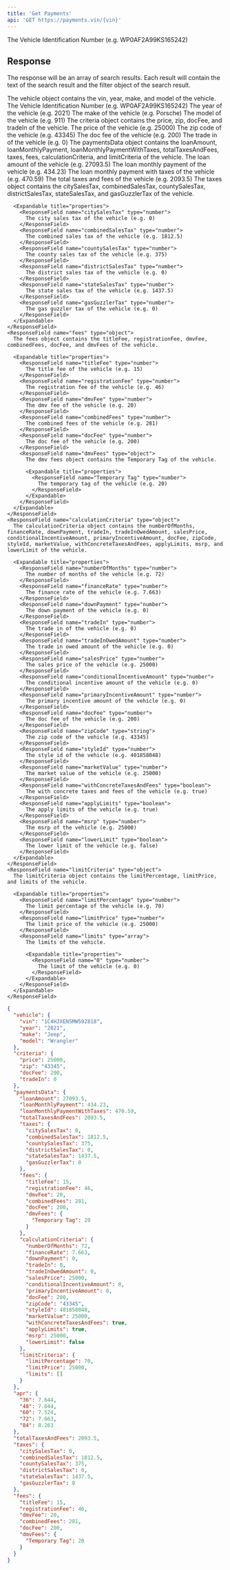 ```yaml
---
title: 'Get Payments'
api: 'GET https://payments.vin/{vin}'
---
```


<ParamField path="vin" type="string" required>
  The Vehicle Identification Number (e.g. WP0AF2A99KS165242)
</ParamField>


## Response

The response will be an array of search results. Each result will contain the text of the search result and the filter object of the search result.

<ResponseField name="vehicle" type="object" required>
  The vehicle object contains the vin, year, make, and model of the vehicle.

  <Expandable title="properties">
    <ResponseField name="vin" type="string">
      The Vehicle Identification Number (e.g. WP0AF2A99KS165242)
    </ResponseField>
    <ResponseField name="year" type="string">
      The year of the vehicle (e.g. 2021)
    </ResponseField>
    <ResponseField name="make" type="string">
      The make of the vehicle (e.g. Porsche)
    </ResponseField>
    <ResponseField name="model" type="string">
      The model of the vehicle (e.g. 911)
    </ResponseField>
  </Expandable>
</ResponseField>

<ResponseField name="criteria" type="object" required>
  The criteria object contains the price, zip, docFee, and tradeIn of the vehicle.

  <Expandable title="properties">
    <ResponseField name="price" type="number">
      The price of the vehicle (e.g. 25000)
    </ResponseField>
    <ResponseField name="zip" type="string">
      The zip code of the vehicle (e.g. 43345)
    </ResponseField>
    <ResponseField name="docFee" type="number">
      The doc fee of the vehicle (e.g. 200)
    </ResponseField>
    <ResponseField name="tradeIn" type="number">
      The trade in of the vehicle (e.g. 0)
    </ResponseField>
  </Expandable>
</ResponseField>

<ResponseField name="paymentsData" type="object" required>
  The paymentsData object contains the loanAmount, loanMonthlyPayment, loanMonthlyPaymentWithTaxes, totalTaxesAndFees, taxes, fees, calculationCriteria, and limitCriteria of the vehicle.

  <Expandable title="properties">
    <ResponseField name="loanAmount" type="number">
      The loan amount of the vehicle (e.g. 27093.5)
    </ResponseField>
    <ResponseField name="loanMonthlyPayment" type="number">
      The loan monthly payment of the vehicle (e.g. 434.23)
    </ResponseField>
    <ResponseField name="loanMonthlyPaymentWithTaxes" type="number">
      The loan monthly payment with taxes of the vehicle (e.g. 470.59)
    </ResponseField>
    <ResponseField name="totalTaxesAndFees" type="number">
      The total taxes and fees of the vehicle (e.g. 2093.5)
    </ResponseField>
    <ResponseField name="taxes" type="object">
      The taxes object contains the citySalesTax, combinedSalesTax, countySalesTax, districtSalesTax, stateSalesTax, and gasGuzzlerTax of the vehicle.

      <Expandable title="properties">
        <ResponseField name="citySalesTax" type="number">
          The city sales tax of the vehicle (e.g. 0)
        </ResponseField>
        <ResponseField name="combinedSalesTax" type="number">
          The combined sales tax of the vehicle (e.g. 1812.5)
        </ResponseField>
        <ResponseField name="countySalesTax" type="number">
          The county sales tax of the vehicle (e.g. 375)
        </ResponseField>
        <ResponseField name="districtSalesTax" type="number">
          The district sales tax of the vehicle (e.g. 0)
        </ResponseField>
        <ResponseField name="stateSalesTax" type="number">
          The state sales tax of the vehicle (e.g. 1437.5)
        </ResponseField>
        <ResponseField name="gasGuzzlerTax" type="number">
          The gas guzzler tax of the vehicle (e.g. 0)
        </ResponseField>
      </Expandable>
    </ResponseField>
    <ResponseField name="fees" type="object">
      The fees object contains the titleFee, registrationFee, dmvFee, combinedFees, docFee, and dmvFees of the vehicle.

      <Expandable title="properties">
        <ResponseField name="titleFee" type="number">
          The title fee of the vehicle (e.g. 15)
        </ResponseField>
        <ResponseField name="registrationFee" type="number">
          The registration fee of the vehicle (e.g. 46)
        </ResponseField>
        <ResponseField name="dmvFee" type="number">
          The dmv fee of the vehicle (e.g. 20)
        </ResponseField>
        <ResponseField name="combinedFees" type="number">
          The combined fees of the vehicle (e.g. 281)
        </ResponseField>
        <ResponseField name="docFee" type="number">
          The doc fee of the vehicle (e.g. 200)
        </ResponseField>
        <ResponseField name="dmvFees" type="object">
          The dmv fees object contains the Temporary Tag of the vehicle.

          <Expandable title="properties">
            <ResponseField name="Temporary Tag" type="number">
              The temporary tag of the vehicle (e.g. 20)
            </ResponseField>
          </Expandable>
        </ResponseField>
      </Expandable>
    </ResponseField>
    <ResponseField name="calculationCriteria" type="object">
      The calculationCriteria object contains the numberOfMonths, financeRate, downPayment, tradeIn, tradeInOwedAmount, salesPrice, conditionalIncentiveAmount, primaryIncentiveAmount, docFee, zipCode, styleId, marketValue, withConcreteTaxesAndFees, applyLimits, msrp, and lowerLimit of the vehicle.

      <Expandable title="properties">
        <ResponseField name="numberOfMonths" type="number">
          The number of months of the vehicle (e.g. 72)
        </ResponseField>
        <ResponseField name="financeRate" type="number">
          The finance rate of the vehicle (e.g. 7.663)
        </ResponseField>
        <ResponseField name="downPayment" type="number">
          The down payment of the vehicle (e.g. 0)
        </ResponseField>
        <ResponseField name="tradeIn" type="number">
          The trade in of the vehicle (e.g. 0)
        </ResponseField>
        <ResponseField name="tradeInOwedAmount" type="number">
          The trade in owed amount of the vehicle (e.g. 0)
        </ResponseField>
        <ResponseField name="salesPrice" type="number">
          The sales price of the vehicle (e.g. 25000)
        </ResponseField>
        <ResponseField name="conditionalIncentiveAmount" type="number">
          The conditional incentive amount of the vehicle (e.g. 0)
        </ResponseField>
        <ResponseField name="primaryIncentiveAmount" type="number">
          The primary incentive amount of the vehicle (e.g. 0)
        </ResponseField>
        <ResponseField name="docFee" type="number">
          The doc fee of the vehicle (e.g. 200)
        </ResponseField>
        <ResponseField name="zipCode" type="string">
          The zip code of the vehicle (e.g. 43345)
        </ResponseField>
        <ResponseField name="styleId" type="number">
          The style id of the vehicle (e.g. 401858048)
        </ResponseField>
        <ResponseField name="marketValue" type="number">
          The market value of the vehicle (e.g. 25000)
        </ResponseField>
        <ResponseField name="withConcreteTaxesAndFees" type="boolean">
          The with concrete taxes and fees of the vehicle (e.g. true)
        </ResponseField>
        <ResponseField name="applyLimits" type="boolean">
          The apply limits of the vehicle (e.g. true)
        </ResponseField>
        <ResponseField name="msrp" type="number">
          The msrp of the vehicle (e.g. 25000)
        </ResponseField>
        <ResponseField name="lowerLimit" type="boolean">
          The lower limit of the vehicle (e.g. false)
        </ResponseField>
      </Expandable>
    </ResponseField>
    <ResponseField name="limitCriteria" type="object">
      The limitCriteria object contains the limitPercentage, limitPrice, and limits of the vehicle.

      <Expandable title="properties">
        <ResponseField name="limitPercentage" type="number">
          The limit percentage of the vehicle (e.g. 70)
        </ResponseField>
        <ResponseField name="limitPrice" type="number">
          The limit price of the vehicle (e.g. 25000)
        </ResponseField>
        <ResponseField name="limits" type="array">
          The limits of the vehicle.

          <Expandable title="properties">
            <ResponseField name="0" type="number">
              The limit of the vehicle (e.g. 0)
            </ResponseField>
          </Expandable>
        </ResponseField>
      </Expandable>
    </ResponseField>
  </Expandable>
</ResponseField>

<ResponseExample>

```json Response
{
  "vehicle": {
    "vin": "1C4HJXEN5MW592818",
    "year": "2021",
    "make": "Jeep",
    "model": "Wrangler"
  },
  "criteria": {
    "price": 25000,
    "zip": "43345",
    "docFee": 200,
    "tradeIn": 0
  },
  "paymentsData": {
    "loanAmount": 27093.5,
    "loanMonthlyPayment": 434.23,
    "loanMonthlyPaymentWithTaxes": 470.59,
    "totalTaxesAndFees": 2093.5,
    "taxes": {
      "citySalesTax": 0,
      "combinedSalesTax": 1812.5,
      "countySalesTax": 375,
      "districtSalesTax": 0,
      "stateSalesTax": 1437.5,
      "gasGuzzlerTax": 0
    },
    "fees": {
      "titleFee": 15,
      "registrationFee": 46,
      "dmvFee": 20,
      "combinedFees": 281,
      "docFee": 200,
      "dmvFees": {
        "Temporary Tag": 20
      }
    },
    "calculationCriteria": {
      "numberOfMonths": 72,
      "financeRate": 7.663,
      "downPayment": 0,
      "tradeIn": 0,
      "tradeInOwedAmount": 0,
      "salesPrice": 25000,
      "conditionalIncentiveAmount": 0,
      "primaryIncentiveAmount": 0,
      "docFee": 200,
      "zipCode": "43345",
      "styleId": 401858048,
      "marketValue": 25000,
      "withConcreteTaxesAndFees": true,
      "applyLimits": true,
      "msrp": 25000,
      "lowerLimit": false
    },
    "limitCriteria": {
      "limitPercentage": 70,
      "limitPrice": 25000,
      "limits": []
    }
  },
  "apr": {
    "36": 7.644,
    "48": 7.644,
    "60": 7.524,
    "72": 7.663,
    "84": 8.263
  },
  "totalTaxesAndFees": 2093.5,
  "taxes": {
    "citySalesTax": 0,
    "combinedSalesTax": 1812.5,
    "countySalesTax": 375,
    "districtSalesTax": 0,
    "stateSalesTax": 1437.5,
    "gasGuzzlerTax": 0
  },
  "fees": {
    "titleFee": 15,
    "registrationFee": 46,
    "dmvFee": 20,
    "combinedFees": 281,
    "docFee": 200,
    "dmvFees": {
      "Temporary Tag": 20
    }
  }
}
```

</ResponseExample>
